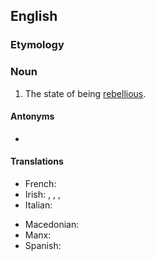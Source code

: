 ==English==

===Etymology===
{{suffix|en|rebellious|ness}}

===Noun===
{{en-noun|-}}

# The state of being [[rebellious]].

====Antonyms====
* {{l|en|docility}}

====Translations====
{{trans-top|the state of being rebellious}}
* French: {{t+|fr|insoumission|f}}
* Irish: {{t|ga|ceannairceacht|f}}, {{t|ga|easumhlaíocht|f}}, {{t|ga|éiritheacht|f}}, {{t|ga|reibiliúnacht|f}}
* Italian: {{t|it|ribellismo|m}}
{{trans-mid}}
* Macedonian: {{t|mk|бунтовност|f}}
* Manx: {{t|gv|neufreihys|m}}
* Spanish: {{t+|es|rebeldía|f}}
{{trans-bottom}}